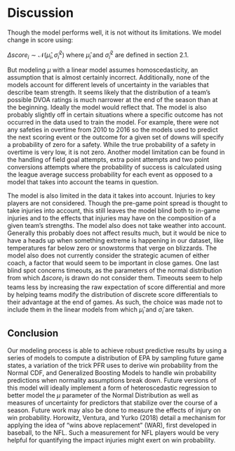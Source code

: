 # Discussion  
Though the model performs well, it is not without its limitations. We model change in score using:  

$\Delta score_i \sim \mathcal{N}(\hat{\mu}_i,\hat{\sigma}^{2}_i)$ where
$\hat{\mu}_i$ and $\hat{\sigma}^{2}_i$ are defined in section 2.1.  

But modeling $\mu$ with a linear model assumes homoscedasticity, an assumption that is almost certainly incorrect. Additionally, none of the models account for different levels of uncertainty in the variables that describe team strength. It seems likely that the distribution of a team’s possible DVOA ratings is much narrower at the end of the season than at the beginning. Ideally the model would reflect that. The model is also probably slightly off in certain situations where a specific outcome has not occurred in the data used to train the model. For example, there were not any safeties in overtime from 2010 to 2016 so the models used to predict the next scoring event or the outcome for a given set of downs will specify a probability of zero for a safety. While the true probability of a safety in overtime is very low, it is not zero. Another model limitation can be found in the handling of field goal attempts, extra point attempts and two point conversions attempts where the probability of success is calculated using the league average success probability for each event as opposed to a model that takes into account the teams in question.  

The model is also limited in the data it takes into account. Injuries to key players are not considered. Though the pre-game point spread is thought to take injuries into account, this still leaves the model blind both to in-game injuries and to the effects that injuries may have on the composition of a given team’s strengths. The model also does not take weather into account. Generally this probably does not affect results much, but it would be nice to have a heads up when something extreme is happening in our dataset, like temperatures far below zero or snowstorms that verge on blizzards. The model also does not currently consider the strategic acumen of either coach, a factor that would seem to be important in close games. One last blind spot concerns timeouts, as the parameters of the normal distribution from which $\Delta score_i$ is drawn do not consider them. Timeouts seem to help teams less by increasing the raw expectation of score differential and more by helping teams modify the distribution of discrete score differentials to their advantage at the end of games. As such, the choice was made not to include them in the linear models from which $\hat{\mu}_i$ and $\hat{\sigma}_i$ are taken.  

## Conclusion  
Our modeling process is able to achieve robust predictive results by using a series of models to compute a distribution of EPA by sampling future game states, a variation of the trick PFR uses to derive win probability from the Normal CDF, and Generalized Boosting Models to handle win probability predictions when normality assumptions break down. Future versions of this model will ideally implement a form of heteroscedastic regression to better model the $\mu$ parameter of the Normal Distribution as well as measures of uncertainty for predictors that stabilize over the course of a season. Future work may also be done to measure the effects of injury on win probability. Horowitz, Ventura, and Yurko (2018) detail a mechanism for applying the idea of “wins above replacement” (WAR), first developed in baseball, to the NFL. Such a measurement for NFL players would be very helpful for quantifying the impact injuries might exert on win probability.
